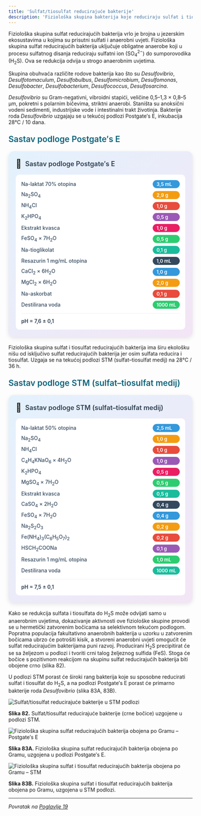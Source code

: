 ```yaml
---
title: 'Sulfat/tiosulfat reducirajuće bakterije'
description: 'Fiziološka skupina bakterija koje reduciraju sulfat i tiosulfat do H2S'
---
```



Fiziološka skupina sulfat reducirajućih bakterija vrlo je brojna u jezerskim ekosustavima u kojima su prisutni sulfati i anaerobni uvjeti. Fiziološka skupina sulfat reducirajućih bakterija uključuje obligatne anaerobe koji u procesu sulfatnog disanja reduciraju sulfatni ion (SO<sub>4</sub><sup>2−</sup>) do sumporovodika (H<sub>2</sub>S). Ova se redukcija odvija u strogo anaerobnim uvjetima.

Skupina obuhvaća različite rodove bakterija kao što su *Desulfovibrio*, *Desulfotomaculum*, *Desulfobulbus*, *Desulfomicrobium*, *Desulfomonas*, *Desulfobacter*, *Desulfobacterium*, *Desulfococcus*, *Desulfosarcina*.

*Desulfovibrio* su Gram-negativni, vibroidni stapići, veličine 0,5–1,3 × 0,8–5 μm, pokretni s polarnim bičevima, striktni anaerobi. Staništa su anoksični vodeni sedimenti, industrijske vode i intestinalni trakt životinja. Bakterije roda *Desulfovibrio* uzgajaju se u tekućoj podlozi Postgate′s E, inkubacija 28°C / 10 dana.

<h3 style="color: #096279; font-size: 1.4rem; font-weight: 600; margin: 1.5rem 0 1rem 0;">Sastav podloge Postgate′s E</h3>

<div style="max-width: 520px; background: linear-gradient(135deg, #e3f2fd 0%, #f3e5f5 100%); border-radius: 15px; padding: 20px; box-shadow: 0 4px 12px rgba(0,0,0,0.1); margin: 20px auto;">
  <div style="display: flex; align-items: center; margin-bottom: 15px;">
    <span style="font-size: 24px; margin-right: 10px;">🧪</span>
    <h3 style="margin: 0; color: #2c3e50; font-weight: 600; font-size: 18px;">Sastav podloge Postgate′s E</h3>
  </div>
  <div style="background: white; border-radius: 10px; padding: 15px;">
    <div style="display: grid; grid-template-columns: minmax(0, 1fr) auto; gap: 8px 15px; align-items: center;">
      <span style="font-weight: 500; color: #34495e; font-size: 14px;">Na-laktat 70% otopina</span>
      <span style="background: #3498db; color: white; padding: 3px 10px; border-radius: 15px; font-size: 13px; font-weight: 600;">3,5 mL</span>
      <span style="font-weight: 500; color: #34495e; font-size: 14px;">Na<sub>2</sub>SO<sub>4</sub></span>
      <span style="background: #f39c12; color: white; padding: 3px 10px; border-radius: 15px; font-size: 13px; font-weight: 600;">2,9 g</span>
      <span style="font-weight: 500; color: #34495e; font-size: 14px;">NH<sub>4</sub>Cl</span>
      <span style="background: #e74c3c; color: white; padding: 3px 10px; border-radius: 15px; font-size: 13px; font-weight: 600;">1,0 g</span>
      <span style="font-weight: 500; color: #34495e; font-size: 14px;">K<sub>2</sub>HPO<sub>4</sub></span>
      <span style="background: #9b59b6; color: white; padding: 3px 10px; border-radius: 15px; font-size: 13px; font-weight: 600;">0,5 g</span>
      <span style="font-weight: 500; color: #34495e; font-size: 14px;">Ekstrakt kvasca</span>
      <span style="background: #e91e63; color: white; padding: 3px 10px; border-radius: 15px; font-size: 13px; font-weight: 600;">1,0 g</span>
      <span style="font-weight: 500; color: #34495e; font-size: 14px;">FeSO<sub>4</sub> × 7H<sub>2</sub>O</span>
      <span style="background: #2ecc71; color: white; padding: 3px 10px; border-radius: 15px; font-size: 13px; font-weight: 600;">0,5 g</span>
      <span style="font-weight: 500; color: #34495e; font-size: 14px;">Na-tioglikolat</span>
      <span style="background: #1abc9c; color: white; padding: 3px 10px; border-radius: 15px; font-size: 13px; font-weight: 600;">0,1 g</span>
      <span style="font-weight: 500; color: #34495e; font-size: 14px;">Resazurin 1 mg/mL otopina</span>
      <span style="background: #34495e; color: white; padding: 3px 10px; border-radius: 15px; font-size: 13px; font-weight: 600;">1,0 mL</span>
      <span style="font-weight: 500; color: #34495e; font-size: 14px;">CaCl<sub>2</sub> × 6H<sub>2</sub>O</span>
      <span style="background: #3498db; color: white; padding: 3px 10px; border-radius: 15px; font-size: 13px; font-weight: 600;">1,0 g</span>
      <span style="font-weight: 500; color: #34495e; font-size: 14px;">MgCl<sub>2</sub> × 6H<sub>2</sub>O</span>
      <span style="background: #f39c12; color: white; padding: 3px 10px; border-radius: 15px; font-size: 13px; font-weight: 600;">2,0 g</span>
      <span style="font-weight: 500; color: #34495e; font-size: 14px;">Na-askorbat</span>
      <span style="background: #e74c3c; color: white; padding: 3px 10px; border-radius: 15px; font-size: 13px; font-weight: 600;">0,1 g</span>
      <span style="font-weight: 500; color: #34495e; font-size: 14px;">Destilirana voda</span>
      <span style="background: #2ecc71; color: white; padding: 3px 10px; border-radius: 15px; font-size: 13px; font-weight: 600;">1000 mL</span>
    </div>
    <div style="margin-top: 12px; padding-top: 12px; border-top: 1px solid #ecf0f1;">
      <span style="font-weight: 600; color: #2c3e50; font-size: 14px;">pH = 7,6 ± 0,1</span>
    </div>
  </div>
  
</div>

Fiziološka skupina sulfat i tiosulfat reducirajućih bakterija ima širu ekološku nišu od isključivo sulfat reducirajućih bakterija jer osim sulfata reducira i tiosulfat. Uzgaja se na tekućoj podlozi STM (sulfat–tiosulfat medij) na 28°C / 36 h.

<h3 style="color: #096279; font-size: 1.4rem; font-weight: 600; margin: 1.5rem 0 1rem 0;">Sastav podloge STM (sulfat–tiosulfat medij)</h3>

<div style="max-width: 520px; background: linear-gradient(135deg, #e3f2fd 0%, #f3e5f5 100%); border-radius: 15px; padding: 20px; box-shadow: 0 4px 12px rgba(0,0,0,0.1); margin: 20px auto;">
  <div style="display: flex; align-items: center; margin-bottom: 15px;">
    <span style="font-size: 24px; margin-right: 10px;">🧪</span>
    <h3 style="margin: 0; color: #2c3e50; font-weight: 600; font-size: 18px;">Sastav podloge STM (sulfat–tiosulfat medij)</h3>
  </div>
  <div style="background: white; border-radius: 10px; padding: 15px;">
    <div style="display: grid; grid-template-columns: minmax(0, 1fr) auto; gap: 8px 15px; align-items: center;">
      <span style="font-weight: 500; color: #34495e; font-size: 14px;">Na-laktat 50% otopina</span>
      <span style="background: #3498db; color: white; padding: 3px 10px; border-radius: 15px; font-size: 13px; font-weight: 600;">2,5 mL</span>
      <span style="font-weight: 500; color: #34495e; font-size: 14px;">Na<sub>2</sub>SO<sub>4</sub></span>
      <span style="background: #f39c12; color: white; padding: 3px 10px; border-radius: 15px; font-size: 13px; font-weight: 600;">1,0 g</span>
      <span style="font-weight: 500; color: #34495e; font-size: 14px;">NH<sub>4</sub>Cl</span>
      <span style="background: #e74c3c; color: white; padding: 3px 10px; border-radius: 15px; font-size: 13px; font-weight: 600;">1,0 g</span>
      <span style="font-weight: 500; color: #34495e; font-size: 14px;">C<sub>4</sub>H<sub>4</sub>KNaO<sub>6</sub> × 4H<sub>2</sub>O</span>
      <span style="background: #9b59b6; color: white; padding: 3px 10px; border-radius: 15px; font-size: 13px; font-weight: 600;">1,0 g</span>
      <span style="font-weight: 500; color: #34495e; font-size: 14px;">K<sub>2</sub>HPO<sub>4</sub></span>
      <span style="background: #e91e63; color: white; padding: 3px 10px; border-radius: 15px; font-size: 13px; font-weight: 600;">0,5 g</span>
      <span style="font-weight: 500; color: #34495e; font-size: 14px;">MgSO<sub>4</sub> × 7H<sub>2</sub>O</span>
      <span style="background: #2ecc71; color: white; padding: 3px 10px; border-radius: 15px; font-size: 13px; font-weight: 600;">0,5 g</span>
      <span style="font-weight: 500; color: #34495e; font-size: 14px;">Ekstrakt kvasca</span>
      <span style="background: #1abc9c; color: white; padding: 3px 10px; border-radius: 15px; font-size: 13px; font-weight: 600;">0,5 g</span>
      <span style="font-weight: 500; color: #34495e; font-size: 14px;">CaSO<sub>4</sub> × 2H<sub>2</sub>O</span>
      <span style="background: #34495e; color: white; padding: 3px 10px; border-radius: 15px; font-size: 13px; font-weight: 600;">0,4 g</span>
      <span style="font-weight: 500; color: #34495e; font-size: 14px;">FeSO<sub>4</sub> × 7H<sub>2</sub>O</span>
      <span style="background: #3498db; color: white; padding: 3px 10px; border-radius: 15px; font-size: 13px; font-weight: 600;">0,4 g</span>
      <span style="font-weight: 500; color: #34495e; font-size: 14px;">Na<sub>2</sub>S<sub>2</sub>O<sub>3</sub></span>
      <span style="background: #f39c12; color: white; padding: 3px 10px; border-radius: 15px; font-size: 13px; font-weight: 600;">0,2 g</span>
      <span style="font-weight: 500; color: #34495e; font-size: 14px;">Fe(NH<sub>4</sub>)<sub>3</sub>(C<sub>6</sub>H<sub>5</sub>O<sub>7</sub>)<sub>2</sub></span>
      <span style="background: #e74c3c; color: white; padding: 3px 10px; border-radius: 15px; font-size: 13px; font-weight: 600;">0,2 g</span>
      <span style="font-weight: 500; color: #34495e; font-size: 14px;">HSCH<sub>2</sub>COONa</span>
      <span style="background: #9b59b6; color: white; padding: 3px 10px; border-radius: 15px; font-size: 13px; font-weight: 600;">0,1 g</span>
      <span style="font-weight: 500; color: #34495e; font-size: 14px;">Resazurin 1 mg/mL otopina</span>
      <span style="background: #2ecc71; color: white; padding: 3px 10px; border-radius: 15px; font-size: 13px; font-weight: 600;">1,0 mL</span>
      <span style="font-weight: 500; color: #34495e; font-size: 14px;">Destilirana voda</span>
      <span style="background: #1abc9c; color: white; padding: 3px 10px; border-radius: 15px; font-size: 13px; font-weight: 600;">1000 mL</span>
    </div>
    <div style="margin-top: 12px; padding-top: 12px; border-top: 1px solid #ecf0f1;">
      <span style="font-weight: 600; color: #2c3e50; font-size: 14px;">pH = 7,5 ± 0,1</span>
    </div>
  </div>
</div>

Kako se redukcija sulfata i tiosulfata do H<sub>2</sub>S može odvijati samo u anaerobnim uvjetima, dokazivanje aktivnosti ove fiziološke skupine provodi se u hermetički zatvorenim bočicama sa selektivnom tekućom podlogom. Popratna populacija fakultativno anaerobnih bakterija u uzorku u zatvorenim bočicama ubrzo će potrošiti kisik, a stvoreni anaerobni uvjeti omogućit će sulfat reducirajućim bakterijama puni razvoj. Producirani H<sub>2</sub>S precipitirat će se sa željezom u podlozi i tvoriti crni talog željeznog sulfida (FeS). Stoga će bočice s pozitivnom reakcijom na skupinu sulfat reducirajućih bakterija biti obojene crno (slika 82).

U podlozi STM porast će široki rang bakterija koje su sposobne reducirati sulfat i tiosulfat do H<sub>2</sub>S, a na podlozi Postgate′s E porast će primarno bakterije roda *Desulfovibrio* (slika 83A, 83B).

![Sulfat/tiosulfat reducirajuće bakterije u STM podlozi](/Images/slika82.jpg)

**Slika 82.** Sulfat/tiosulfat reducirajuće bakterije (crne bočice) uzgojene u podlozi STM.

![Fiziološka skupina sulfat reducirajućih bakterija obojena po Gramu – Postgate′s E](/Images/slika83A.jpg)

**Slika 83A.** Fiziološka skupina sulfat reducirajućih bakterija obojena po Gramu, uzgojena u podlozi Postgate′s E.

![Fiziološka skupina sulfat i tiosulfat reducirajućih bakterija obojena po Gramu – STM](/Images/slika83B.jpg)

**Slika 83B.** Fiziološka skupina sulfat i tiosulfat reducirajućih bakterija obojena po Gramu, uzgojena u STM podlozi.

---

*Povratak na [Poglavlje 19](/poglavlje-19)*


